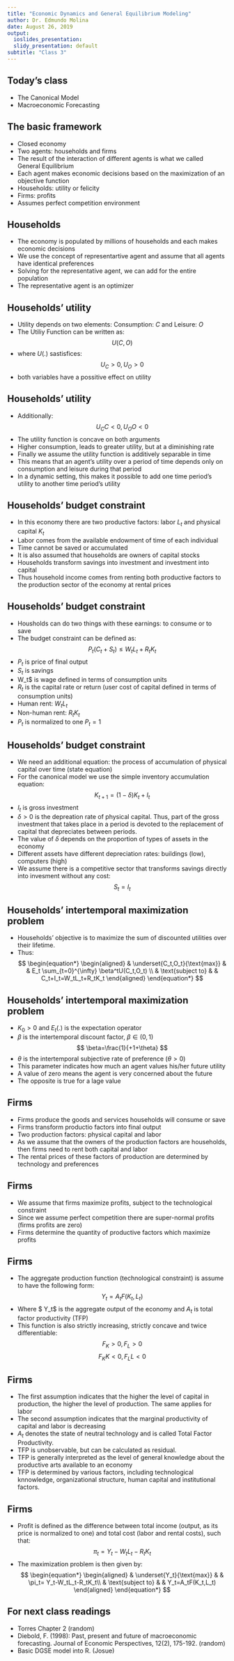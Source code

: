 ```yaml
---
title: "Economic Dynamics and General Equilibrium Modeling"
author: Dr. Edmundo Molina
date: August 26, 2019
output:
  ioslides_presentation:
  slidy_presentation: default
subtitle: "Class 3"
---
```


## Today's class
 - The Canonical Model
 - Macroeconomic Forecasting

## The basic framework
- Closed economy
- Two agents: households and firms
- The result of the interaction of different agents is what we called General Equilibrium
- Each agent makes economic decisions based on the maximization of an objective function
- Households: utility or felicity
- Firms: profits
- Assumes perfect competition environment

## Households
- The economy is populated by millions of households and each makes economic decisions
- We use the concept of representartive agent and assume that all agents have identical preferences
- Solving for the representative agent, we can add for the entire population
- The representative agent is an optimizer

## Households' utility
 - Utility depends on two elements: Consumption: $C$ and Leisure: $O$
 - The Utiliy Function can be written as:
  $$ U(C,O) $$
 - where $U(.)$ sastisfices:
 $$ U_C>0, U_O>0 $$
- both variables have a possitive effect on utility

## Households' utility
 - Additionally:
 $$U_CC<0, U_OO<0 $$
 - The utility function is concave on both arguments
 - Higher consumption, leads to greater utility, but at a diminishing rate
 - Finally we assume the utility function is additively separable in time
 - This means that an agent's utility over a period of time depends only on consumption and leisure during that period
 - In a dynamic setting, this makes it possible to add one time period's utility to another time period's utility

## Households' budget constraint
 - In this economy there are two productive factors: labor $L_t$ and physical capital $K_t$
 - Labor comes from the available endowment of time of each individual
 - Time cannot be saved or accumulated
 - It is also assumed that households are owners of capital stocks
 - Households transform savings into investment and investment into capital
 - Thus household income comes from renting both productive factors to the production sector of the economy at rental prices

## Households' budget constraint
 - Housholds can do two things with these earnings: to consume or to save
 - The budget constraint can be defined as:
   $$ P_t(C_t+S_t) \leq W_tL_t + R_tK_t $$
 - $P_t$ is price of final output
 - $S_t$ is savings
 - W_t$ is wage defined in terms of consumption units
 - $R_t$ is the capital rate or return (user cost of capital defined in terms of consumption units)
 - Human rent: $W_tL_t$
 - Non-human rent: $R_tK_t$
 - $P_t$ is normalized to one $P_t=1$

## Households' budget constraint
 - We need an additional equation: the process of accumulation of physical capital over time (state equation)
 - For the canonical model we use the simple inventory accumulation equation:
  $$K_{t+1} = (1-\delta)K_t + I_t $$
 - $I_t$ is gross investment
 - $\delta > 0$ is the depreation rate of physical capital. Thus, part of the gross investment that takes place in a period is devoted to the replacement of capital that depreciates between periods.
 - The value of $\delta$ depends on the proportion of types of assets in the economy
 - Different assets have different depreciation rates: buildings (low), computers (high)
 - We assume there is a competitive sector that transforms savings directly into invesment without any cost:
   $$ S_t=I_t $$

## Households' intertemporal maximization problem
 - Households' objective is to maximize the sum of discounted utilities over their lifetime.
 - Thus:
$$
 \begin{equation*}
\begin{aligned}
& \underset{C_t,O_t}{\text{max}}
& & E_t \sum_{t=0}^{\infty} \beta^tU(C_t,O_t) \\
& \text{subject to}
& & C_t+I_t=W_tL_t+R_tK_t
\end{aligned}
\end{equation*} $$

## Households' intertemporal maximization problem
 - $K_0 >0$ and $E_t(.)$ is the expectation operator
 - $\beta$ is the intertemporal discount factor, $\beta \in (0,1)$
$$ \beta=\frac{1}{+1+\theta} $$
 - $\theta$ is the intertemporal subjective rate of preference $(\theta > 0)$
 - This parameter indicates how much an agent values his/her future utility
 - A value of zero means the agent is very concerned about the future
 - The opposite is true for a lage value

## Firms
 - Firms produce the goods and services households will consume or save
 - Firms transform productio factors into final output
 - Two production factors: physical capital and labor
 - As we assume that the owners of the production factors are households, then firms need to rent both capital and labor
 - The rental prices of these factors of production are determined by technology and preferences

## Firms
 - We assume that firms maximize profits, subject to the technological constraint
 - Since we assume perfect competition there are super-normal profits (firms profits are zero)
 - Firms determine the quantity of productive factors which maximize profits

## Firms
 - The aggregate production function (technological constraint) is assume to have the following form:
 $$ Y_t=A_tF(K_t,L_t) $$
 - Where $ Y_t$ is the aggregate output of the economy and $A_t$ is total factor productivity (TFP)
 - This function is also strictly increasing, strictly concave and twice differentiable:
 $$ F_K>0, F_L>0 $$
 $$ F_KK<0, F_LL < 0 $$

## Firms
  - The first assumption indicates that the higher the level of capital in production, the higher the level of production. The same applies for labor
  - The second assumption indicates that the marginal productivity of capital and labor is decreasing
  - $A_t$ denotes the state of neutral technology and is called Total Factor Productivity.
  - TFP is unobservable, but can be calculated as residual.
  - TFP is generally interpreted as the level of general knowledge about the productive arts available to an economy
  - TFP is determined by various factors, including technological knnowledge, organizational structure, human capital and institutional factors.

## Firms
 - Profit is defined as the difference between total income (output, as its price is normalized to one) and total cost (labor and rental costs), such that:
  $$ \pi_t= Y_t-W_tL_t-R_tK_t $$
 - The maximization problem is then given by:
 $$
  \begin{equation*}
 \begin{aligned}
 & \underset{Y_t}{\text{max}}
 & & \pi_t= Y_t-W_tL_t-R_tK_t\\
 & \text{subject to}
 & & Y_t=A_tF(K_t,L_t)
 \end{aligned}
 \end{equation*} $$

## For next class readings
- Torres Chapter 2 (random)
- Diebold, F. (1998): Past, present and future of macroeconomic forecasting. Journal of Economic Perspectives, 12(2), 175-192. (random)
- Basic DGSE model into R. (Josue)

